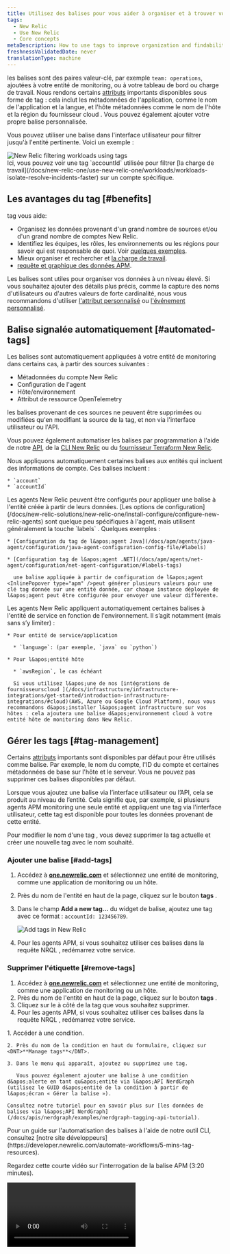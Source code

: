 ```yaml
---
title: Utilisez des balises pour vous aider à organiser et à trouver vos données
tags:
  - New Relic
  - Use New Relic
  - Core concepts
metaDescription: How to use tags to improve organization and findability of your observability data.
freshnessValidatedDate: never
translationType: machine
---
```


les balises sont des paires valeur-clé, par exemple `team: operations`, ajoutées à votre entité de monitoring, ou à votre tableau de bord ou charge de travail. Nous rendons certains [attributs](/docs/using-new-relic/welcome-new-relic/get-started/glossary#attribute) importants disponibles sous forme de tag : cela inclut les métadonnées de l&apos;application, comme le nom de l&apos;application et la langue, et l&apos;hôte métadonnées comme le nom de l&apos;hôte et la région du fournisseur cloud . Vous pouvez également ajouter votre propre balise personnalisée.

Vous pouvez utiliser une balise dans l&apos;interface utilisateur pour filtrer jusqu&apos;à l&apos;entité pertinente. Voici un exemple :

<img title="New Relic filtering workloads using tags" alt="New Relic filtering workloads using tags" src="/images/workloads_screenshot-full_new-relic-tags.webp" />

<figcaption>
  Ici, vous pouvez voir une tag `accountId` utilisée pour filtrer [la charge de travail](/docs/new-relic-one/use-new-relic-one/workloads/workloads-isolate-resolve-incidents-faster) sur un compte spécifique.
</figcaption>

## Les avantages du tag [#benefits]

tag vous aide:

* Organisez les données provenant d&apos;un grand nombre de sources et/ou d&apos;un grand nombre de comptes New Relic.
* Identifiez les équipes, les rôles, les environnements ou les régions pour savoir qui est responsable de quoi. Voir [quelques exemples](#org-examples).
* Mieux organiser et rechercher <InlinePopover type="dashboards" />et [la charge de travail](/docs/new-relic-one/use-new-relic-one/workloads/workloads-isolate-resolve-incidents-faster).
* [requête et graphique des données APM](#query-apm-tags).

Les balises sont utiles pour organiser vos données à un niveau élevé. Si vous souhaitez ajouter des détails plus précis, comme la capture des noms d&apos;utilisateurs ou d&apos;autres valeurs de forte cardinalité, nous vous recommandons d&apos;utiliser [l&apos;attribut personnalisé](/docs/using-new-relic/data/customize-data/collect-custom-attributes) ou [l&apos;événement personnalisé](/docs/insights/insights-data-sources/custom-data/report-custom-event-data).

## Balise signalée automatiquement [#automated-tags]

Les balises sont automatiquement appliquées à votre entité de monitoring dans certains cas, à partir des sources suivantes :

* Métadonnées du compte New Relic
* Configuration de l&apos;agent
* Hôte/environnement
* Attribut de ressource OpenTelemetry

les balises provenant de ces sources ne peuvent être supprimées ou modifiées qu&apos;en modifiant la source de la tag, et non via l&apos;interface utilisateur ou l&apos;API.

Vous pouvez également automatiser les balises par programmation à l&apos;aide de notre [API](/docs/apis/nerdgraph/examples/nerdgraph-tagging-api-tutorial/), de la [CLI New Relic](https://developer.newrelic.com/automate-workflows/5-mins-tag-resources) ou du [fournisseur Terraform New Relic](https://registry.terraform.io/providers/newrelic/newrelic/latest/docs/resources/entity_tags).

<CollapserGroup>
  <Collapser id="tags-from-account-metadata" title="Balise liée au compte">
    Nous appliquons automatiquement certaines balises aux entités qui incluent des informations de compte. Ces balises incluent :

    * `account`
    * `accountId`
  </Collapser>

  <Collapser id="tags-from-agent-config" title="Balise de configuration de l'agent">
    Les agents New Relic peuvent être configurés pour appliquer une balise à l&apos;entité créée à partir de leurs données. [Les options de configuration](/docs/new-relic-solutions/new-relic-one/install-configure/configure-new-relic-agents) sont quelque peu spécifiques à l&apos;agent, mais utilisent généralement la touche `labels` . Quelques exemples :

    * [Configuration du tag de l&apos;agent Java](/docs/apm/agents/java-agent/configuration/java-agent-configuration-config-file/#labels)

    * [Configuration tag de l&apos;agent .NET](/docs/apm/agents/net-agent/configuration/net-agent-configuration/#labels-tags)

      une balise appliquée à partir de configuration de l&apos;agent <InlinePopover type="apm" />peut générer plusieurs valeurs pour une clé tag donnée sur une entité donnée, car chaque instance déployée de l&apos;agent peut être configurée pour envoyer une valeur différente.
  </Collapser>

  <Collapser id="tags-from-agent-env" title="Étiquette hôte/environnement">
    Les agents New Relic appliquent automatiquement certaines balises à l&apos;entité de service en fonction de l&apos;environnement. Il s’agit notamment (mais sans s’y limiter) :

    * Pour entité de service/application

      * `language`: (par exemple, `java` ou `python`)

    * Pour l&apos;entité hôte

      * `awsRegion`, le cas échéant

      Si vous utilisez l&apos;une de nos [intégrations de fournisseurscloud ](/docs/infrastructure/infrastructure-integrations/get-started/introduction-infrastructure-integrations/#cloud)(AWS, Azure ou Google Cloud Platform), nous vous recommandons d&apos;installer l&apos;agent infrastructure sur vos hôtes : cela ajoutera une balise d&apos;environnement cloud à votre entité hôte de monitoring dans New Relic.
  </Collapser>
</CollapserGroup>

## Gérer les tags [#tag-management]

Certains [attributs](/docs/using-new-relic/welcome-new-relic/get-started/glossary#attribute) importants sont disponibles par défaut pour être utilisés comme balise. Par exemple, le nom du compte, l&apos;ID du compte et certaines métadonnées de base sur l&apos;hôte et le serveur. Vous ne pouvez pas supprimer ces balises disponibles par défaut.

Lorsque vous ajoutez une balise via l’interface utilisateur ou l’API, cela se produit au niveau de l’entité. Cela signifie que, par exemple, si plusieurs agents APM monitoring une seule entité et appliquent une tag via l&apos;interface utilisateur, cette tag est disponible pour toutes les données provenant de cette entité.

Pour modifier le nom d&apos;une tag , vous devez supprimer la tag actuelle et créer une nouvelle tag avec le nom souhaité.

### Ajouter une balise [#add-tags]

1. Accédez à <DNT>**[one.newrelic.com](https://one.newrelic.com/all-capabilities)**</DNT> et sélectionnez une entité de monitoring, comme une application de monitoring ou un hôte.

2. Près du nom de l&apos;entité en haut de la page, cliquez sur le bouton <DNT>**tags**</DNT> .

3. Dans le champ <DNT>**Add a new tag...**</DNT> du widget de balise, ajoutez une tag avec ce format : `accountId: 123456789`.

   <img title="Add tags in New Relic" alt="Add tags in New Relic" src="/images/solutions_screenshot-full_tag-management.webp" />

4. Pour les agents APM, si vous souhaitez utiliser ces balises dans la requête NRQL , redémarrez votre service.

### Supprimer l&apos;étiquette [#remove-tags]

1. Accédez à <DNT>**[one.newrelic.com](https://one.newrelic.com/all-capabilities)**</DNT> et sélectionnez une entité de monitoring, comme une application de monitoring ou un hôte.
2. Près du nom de l&apos;entité en haut de la page, cliquez sur le bouton <DNT>**tags**</DNT> .
3. Cliquez sur le <Icon name="fe-x" /> à côté de la tag que vous souhaitez supprimer.
4. Pour les agents APM, si vous souhaitez utiliser ces balises dans la requête NRQL , redémarrez votre service.

<CollapserGroup>
  <Collapser id="add-via-ui-api" title="Gérer les balises de condition d'alerte">
    1. Accéder à une condition.

    2. Près du nom de la condition en haut du formulaire, cliquez sur <DNT>**Manage tags**</DNT>.

    3. Dans le menu qui apparaît, ajoutez ou supprimez une tag.

       Vous pouvez également ajouter une balise à une condition d&apos;alerte en tant qu&apos;entité via l&apos;API NerdGraph (utilisez le GUID d&apos;entité de la condition à partir de l&apos;écran « Gérer la balise »).

    Consultez notre tutoriel pour en savoir plus sur [les données de balises via l&apos;API NerdGraph](/docs/apis/nerdgraph/examples/nerdgraph-tagging-api-tutorial).
  </Collapser>

  <Collapser id="programmatic-add-tags" title="Automatisez le balisage avec notre CLI">
    Pour un guide sur l&apos;automatisation des balises à l&apos;aide de notre outil CLI, consultez [notre site développeurs](https://developer.newrelic.com/automate-workflows/5-mins-tag-resources).
  </Collapser>
</CollapserGroup>

Regardez cette courte vidéo sur l&apos;interrogation de la balise APM (3:20 minutes).

<Video id="JImDdncerko" type="youtube" />

## Utilisez la balise pour filtrer votre entité [#filter-tags]

<img title="New Relic advanced tag filter query" alt="New Relic advanced tag filter query" src="/images/solutions_screenshot-full_tag-filter-query.webp" />

<figcaption>
  Utilisez la barre de filtre sur l&apos;[interface utilisateur de l&apos;explorateur d&apos;entités](/docs/new-relic-solutions/new-relic-one/core-concepts/new-relic-explorer-view-performance-across-apps-services-hosts#find) pour filtrer jusqu&apos;à une entité spécifique.
</figcaption>

Vous pouvez filtrer par un ou plusieurs éléments et utiliser des options de recherche avancées.

Pour filtrer jusqu&apos;à une certaine entité à l&apos;aide d&apos;une balise :

1. Allez à <DNT>**[one.newrelic.com](https://one.newrelic.com/all-capabilities)**</DNT>.
2. Cliquez sur le champ <DNT>**Filter by ...**</DNT> pour voir une liste déroulante des attributs et balises disponibles ou entrez une tag par laquelle vous souhaitez filtrer, telle que `accountId: 123456789`.

## Meilleures pratiques [#best-practices]

Suivez ces bonnes pratiques pour tirer le meilleur parti de votre tag.

<CollapserGroup>
  <Collapser id="tag-format" title="format et limites des balises">
    * L&apos;interface utilisateur a des limites sur le nombre total de balises qu&apos;elle peut afficher par entité :

      * Limite de 100 pour les balises signalées par défaut ou ajoutées via configuration de l&apos;agent/de l&apos;intégration.
      * Limite de 100 pour les balises personnalisées ajoutées via l&apos;interface utilisateur ou l&apos;API.

    * Voici la longueur maximale de caractères pour la balise :

      * Clé : 128 caractères
      * Valeur : 256 caractères

    * Caractères autorisés :

      * Les caractères doivent être UTF-8.
      * Lorsque [vous utilisez NerdGraph pour ajouter une balise](/docs/apis/nerdgraph/examples/nerdgraph-tagging-api-tutorial), un tiret `-` dans une clé tag est interprété comme un symbole moins. Si votre clé tag comporte un tiret, utilisez des guillemets arrière autour de celui-ci, comme `` `key-name` ``.
  </Collapser>

  <Collapser id="simple-tags" title="Gardez le tag simple">
    Quelques conseils pour garder le tag simple :

    * Commencez par ajouter uniquement les balises que vous savez que vous utiliserez certainement. Les balises non utilisées créent du bruit et peuvent ajouter de la confusion.
    * Essayez d&apos;utiliser une balise courte. Les balises plus courtes sont plus faciles à analyser et l&apos;interface utilisateur peut parfois tronquer les balises plus longues. (Voir [les limites de caractères](#formatting).)
    * Dans la mesure du possible, utilisez des clés et des valeurs lisibles par l’homme (par exemple, `region: EMEA` est meilleur que `Param8323 : 1229072`).
    * Évitez d&apos;inclure plusieurs valeurs comme `regions: EMEA | US | LATAM` dans une seule tag. Nous vous recommandons d&apos;utiliser trois balises différentes pour cela, comme `region: emea`, `region: us` et `region: latam`. Si vous souhaitez faire correspondre plusieurs balises, vous pouvez le faire à l&apos;aide des options avancées de l&apos;interface utilisateur du filtre.
      * Un avertissement concernant [les incidents d&apos;alerte](/docs/alerts-applied-intelligence/overview/#concepts-terms): ceux-ci ne prennent en charge qu&apos;une seule instance de nom de clé. Si vous utilisez plusieurs noms de clés, l&apos;un d&apos;eux sera sélectionné au hasard pour être ajouté à cet incident.
  </Collapser>

  <Collapser id="consistent-tags" title="Utiliser une balise cohérente">
    * Essayez d’être cohérent avec le langage tag dans vos équipes et votre entité.
    * Soyez cohérent dans la dénomination. Par exemple, évitez d’utiliser à la fois `region: emea` et `reg: emea`.
    * Soyez cohérent avec le format. Par exemple, évitez d’utiliser à la fois `camelCase` et `kebab-case`.
    * Bien que la recherche tag ne soit pas sensible à la casse dans l&apos;interface utilisateur et l&apos;API, essayez d&apos;être cohérent avec la mise en majuscules. Par exemple, évitez d’utiliser à la fois `env: staging` et `env: Staging`.
  </Collapser>

  <Collapser id="cross-team-tags" title="Utiliser une balise inter-équipes">
    Les balises aident à améliorer l&apos;observabilité et la répartition des coûts. Pour cette raison, la responsabilité de la mise en œuvre tag est souvent attribuée à une équipe d&apos;observabilité, à des SRE, à un groupe d&apos;architectes ou à un groupe de travail inter-équipes.

    Nous recommandons aux personnes responsables de la mise en œuvre des balises de se réunir et de créer une politique interne pour décrire comment les balises sont définies et quelles conventions doivent être utilisées. Alors:

    * Maintenez ce manuel de référence à jour.
    * Automatisez la définition des balises lorsque vous déployez des agents New Relic, chez le fournisseur cloud ou via les outils d&apos;automatisation New Relic, tels que l&apos;[API](/docs/apis/nerdgraph/examples/nerdgraph-tagging-api-tutorial) ou le [fournisseur New Relic Terraform](https://registry.terraform.io/providers/newrelic/newrelic/latest/docs/resources/entity_tags).
    * Créez des rapports récurrents qui identifient les entités non conformes à vos normes de balises.
  </Collapser>
</CollapserGroup>

## Exemples de balises [#org-examples]

Voici quelques exemples de méthodes courantes pour utiliser des balises pour organiser les données.

<CollapserGroup>
  <Collapser id="team-tags" title="Étiquette liée à l'équipe">
    La création d’étiquettes pour les noms d’équipe peut être utile pour comprendre quelle équipe, quel groupe, quel département ou quelle région était responsable d’un changement ayant entraîné un problème de performances.

    ```
    ### Team tags
    team: backend
    team: frontend
    team: db
    ### Role tags
    roles: architecture
    roles: devops
    roles: pm
    ### Region tags
    region: emea
    region: america
    region: asia
    ```
  </Collapser>

  <Collapser id="environment-tags" title="Étiquette liée à l'environnement">
    Vous pouvez créer une entité pour l’environnement auquel elle appartient. Par exemple:

    ```
    env: production
    env: qa
    env: development
    env: staging
    ```
  </Collapser>

  <Collapser id="criticality-tags" title="Étiquette liée à la criticité">
    Vous pouvez créer des balises liées aux niveaux de criticité, ce qui vous permet de suivre plus facilement les problèmes les plus critiques. Par exemple:

    ```
    layer: level1
    layer: level2
    layer: level3
    ```
  </Collapser>
</CollapserGroup>

## Requête personnalisée, tableau de bord et alertes [#query-tags]

Différentes fonctionnalités gèrent les balises différemment. Voici quelques détails sur la façon dont vous pouvez utiliser [NRQL](/docs/query-your-data/nrql-new-relic-query-language/get-started/introduction-nrql-new-relics-query-language/) pour interroger les données tag ou créer [des alertes de condition NRQL ](/docs/alerts-applied-intelligence/new-relic-alerts/alert-conditions/create-nrql-alert-conditions).

Découvrez [comment utiliser la balise avec les dashboards](/docs/query-your-data/explore-query-data/dashboards/introduction-dashboards#filter-dashboards) et [comment utiliser la balise avec la charge de travail](/docs/new-relic-one/use-new-relic-one/workloads/use-workloads).

### requête et alerte sur la balise APM [#query-apm-tags]

Vous pouvez interroger la balise <InlinePopover type="apm" />en utilisant NRQL. Voici les [agents APM](/docs/using-new-relic/cross-product-functions/install-configure/update-new-relic-agent) pris en charge :

* Go version 2.3.0 ou supérieure
* Java v4.9.0 ou supérieur
* .NET v8.17 ou supérieur
* Node.js v4.13.0 ou supérieur
* PHP v10.0.0.312 ou supérieur
* Python v4.10.0.112 ou supérieur
* Ruby v6.1.0.352 ou supérieur

### requête et alerte sur la balise infrastructure [#query-infra-tags]

Vous pouvez interroger les balises infrastructure avec NRQL, également appelée propagation tag , si elles sont créées :

* En tant qu&apos;attribut personnalisé : En ajoutant une section dans votre fichier configuration `newrelic-infra.yml`, telle que :

  ```yml
  custom_attributes:
    internalOwningTeam: devops-sf
    service: api-platform
  ```

  <Callout variant="tip">
    Pour plus d’informations, lisez à propos de [l’attribut personnalisé](/docs/data-apis/custom-data/custom-events/collect-custom-attributes).
  </Callout>

* Dans l&apos;interface utilisateur de New Relic : sur la page infrastructure de l&apos;entité, créez une tag et attribuez-lui une valeur. Pour interroger ces balises, vous devez ajouter le préfixe `tags.` au nom de la tag lorsque vous l&apos;interrogez dans NRQL.

Si vous souhaitez infrastructure tag désactiver la propagation , ce qui signifie que vous ne pourrez pas les interroger avec NRQL, découvrez [comment la désactiver avec Nerdgraph](#propagation-off).

### Exemples de requêtes [#query-examples]

<CollapserGroup>
  <Collapser id="apm-shard-distribution" title="débit à travers les fragments">
    Étant donné un service distribué sur neuf fragments, chaque fragment étant attribué à un `environment`, nous pouvons tracer le débit des transactions sur tous les fragments à l&apos;aide d&apos;une requête [générique](/docs/telemetry-data-platform/understand-data/metric-data/query-metric-data-type/#query-multiple-metrics-wildcards) comme :

    ```sql
    SELECT rate(count(apm.service.transaction.duration), 1 minute)
    FROM Metric WHERE appName LIKE 'MyApp (%' AND transactionType = 'Other'
    FACET tags.Environment TIMESERIES
    ```
  </Collapser>

  <Collapser id="apm-team-tag" title="Transactions par équipe">
    Pour voir le nombre de transactions par service pour une équipe spécifique, nous pouvons utiliser une requête comme :

    ```sql
    FROM Transaction SELECT count(*)
    WHERE tags.Team = 'team-a'
    FACET tags.Project TIMESERIES
    ```
  </Collapser>

  <Collapser id="apm-errors-team" title="Alerte sur taux d'erreur pour les équipes">
    Vous pouvez utiliser une requête pour le taux d&apos;erreur de vos services pour définir une alerte sans avoir à créer une règle pour chaque service. Voici le taux d’erreur pour tous les services d’une équipe appelée `team-b`. Et cette alerte monitorera automatiquement tous les nouveaux noms d&apos;application ajoutés avec la tag d&apos;équipe.

    ```sql
    FROM Metric SELECT count(apm.service.error.count) / count(apm.service.transaction.duration)
    WHERE tags.Team = 'team-b' FACET appName
    ```

    Dans ce contexte, vous pouvez créer une règle générale pour un service spécifique déployé dans plusieurs environnements, afin que nous ayons une alarme pour un seul service monitoring chaque environnement individuellement :

    ```sql
    FROM Metric SELECT count(apm.service.error.count) / count(apm.service.transaction.duration)
    WHERE tags.Project = 'MyProject' FACET tags.Environment
    ```
  </Collapser>

  <Collapser id="infra-teams" title="Trouver des équipes internes qui possèdent une entité spécifique pour monitoring d'infrastructure">
    Pour rechercher des équipes internes qui possèdent une entité nommée, par exemple, `SensitiveEntity`, exécutez la commande suivante :

    ```sql
    FROM SystemSample SELECT internalOwningTeam WHERE entityName = 'SensitiveEntity'
    ```
  </Collapser>

  <Collapser id="infra-experiment" title="Comparer des groupes dans une expérience de test de charge CPU">
    Disons que vous souhaitez effectuer des tests de charge sur vos différentes entités infrastructure avec des CPU. Vous pouvez appliquer un traitement à l&apos;entité dans un groupe appelé `A`, appliquer un traitement différent à l&apos;entité dans un groupe appelé `B` et conserver un groupe d&apos;entités sans traitement, appelé `control group`.

    Vous pouvez créer une balise appelée `experimentGroup` dans l&apos;interface utilisateur de New Relic, mappée au groupe expérimental auquel appartient chaque entité. Comme il s&apos;agit de balises créées dans l&apos;interface utilisateur de New Relic, vous devez ajouter le préfixe `tags.` au nom de la tag , contrairement à l&apos;attribut personnalisé créé dans le fichier configuration `newrelic-infra.yml`.

    Voici la requête NRQL pour sélectionner `cpuPercent`, décomposée par les différents groupes expérimentaux à l&apos;aide d&apos;une clause `FACET CASES (...)` :

    ```sql
    FROM SystemSample SELECT cpuPercent 
    FACET CASES 
    (
      WHERE tags.experimentGroup = 'control' AS 'control group', 
      WHERE tags.experimentGroup = 'A' AS 'given treatment A', 
      WHERE tags.experimentGroup = 'B' AS 'given treatment B'
    ) 
    SINCE 1 DAY AGO
    ```
  </Collapser>

  <Collapser id="propagation-off" title="Désactiver la propagation tag pour les balises infrastructure">
    Pour désactiver la propagation tag pour les balises infrastructure , exécutez la commande suivante dans [NerdGraph](/docs/apis/nerdgraph/get-started/introduction-new-relic-nerdgraph):

    ```graphql
    mutation {
      dataManagementUpdateFeatureSettings(
        accountId: YOUR_ACCOUNT_ID
        setting: {
          enabled: false
          featureSetting: { key: "infra_tag_propagation" }
          locked: false
        }
      ) {
        enabled
        key
        locked
        name
      }
    }
    ```

    Cet appel devrait renvoyer la réponse suivante :

    ```graphql
    {
      "data": {
        "dataManagementUpdateFeatureSettings": {
          "enabled": false,
          "key": "infra_tag_propagation",
          "locked": false,
          "name": "Infra tag propagation"
        }
      }
    }
    ```
  </Collapser>
</CollapserGroup>

### requête et alerte sur attribut [#query-alert-attributes]

Certains [attributs](/docs/using-new-relic/welcome-new-relic/get-started/glossary#attribute) importants sont utilisés comme balise. Vous pouvez interroger tous les attributs et créer des graphiques personnalisés à l&apos;aide [NRQL](/docs/query-your-data/nrql-new-relic-query-language/get-started/introduction-nrql-new-relics-query-language), et créer [une condition d&apos;alerte NRQL ](/docs/alerts-applied-intelligence/new-relic-alerts/alert-conditions/create-nrql-alert-conditions).